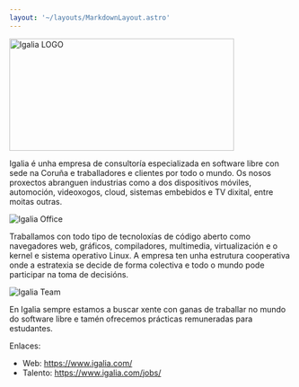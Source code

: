 ```yaml
---
layout: '~/layouts/MarkdownLayout.astro'
---
```




<Image src={igaliaLogo} alt="Igalia LOGO" height="200" width="400" style="box-shadow: none !important" />


Igalia é unha empresa de consultoría especializada en software
libre con sede na Coruña e traballadores e clientes por todo
o mundo. Os nosos proxectos abranguen industrias como a dos
dispositivos móviles, automoción, videoxogos, cloud, sistemas
embebidos e TV dixital, entre moitas outras.

<Image src={igaliaOffice} alt="Igalia Office" />

Traballamos con todo
tipo de tecnoloxías de código aberto como navegadores web,
gráficos, compiladores, multimedia, virtualización e o kernel e
sistema operativo Linux. A empresa ten unha estrutura cooperativa
onde a estratexia se decide de forma colectiva e todo o mundo pode
participar na toma de decisións.

<Image src={igaliaTeam} alt="Igalia Team" />

En Igalia sempre estamos a buscar xente con ganas de traballar no
mundo do software libre e tamén ofrecemos prácticas remuneradas
para estudantes.

Enlaces:

- Web: https://www.igalia.com/
- Talento: https://www.igalia.com/jobs/
